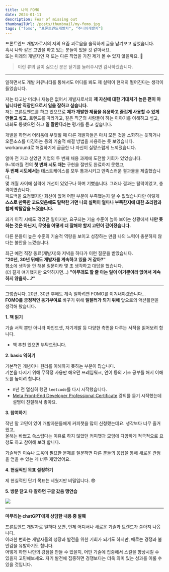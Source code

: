```yaml
---
title: 나의 FOMO
date: 2024-01-11
description: Fear of missing out
thumbnailUrl: /posts/thumbnail/my-fomo.jpg
tags: ["fomo", "프론트엔드개발자", "주니어개발자"]
---
```


프론트엔드 개발자로서의 저의 요즘 괴로움을 솔직하게 글을 남겨보고 싶었습니다.  
혹시 나와 같은 고민을 하고 있는 분들이 있을 것 같아서요.  
또는 미래의 개발자인 저 또는 다른 직업을 가진 제가 볼 수 있지 않을까요. 🥹

> 이런 류의 글이 싫으신 분은 닫기를 눌러주시면 감사하겠습니다.

---

일하면서도 개발 커뮤니티를 통해서도 어디를 봐도 제 실력이 현저히 떨어진다는 생각이 들었습니다.

저는 타고난 머리나 재능은 없어서 개발자로서의 **제 자신에 대한 기대치가 높은 편이 아닙니다만 직장인으로서 일을 잘하고 싶습니다.**  
저는 프론트엔드를 하고 있으므로 **제가 개발한 제품을 유용하고 즐겁게 사용할 수 있게 만들고 싶고**, 트렌드를 따라가고, 같은 직군의 사람들이 하는 이야기를 이해하고 싶고,
대화도 통했으면 하고 **일 잘한다**라는 평가를 듣고 싶습니다.

개발을 하면서 어려움에 부딪힐 때 다른 개발자들은 마치 모든 것을 소화하는 듯하거나 오픈소스를 디깅하는 등의 기술적 해결 방법을 사용하는 듯 보였습니다.  
workaround로 해결하기에 급급한 나 자신이 실망스럽게 느껴졌습니다.

얼마 전 가고 싶었던 기업의 두 번째 채용 과제에 도전할 기회가 있었습니다.  
9~10개월 전의 **첫 번째 시도 때는** 구현을 절반도 완료하지 못했고,  
**두 번째 시도에서는** 테스트케이스를 모두 통과시키고 만족스러운 결과물을 제출했습니다.  
몇 개월 사이에 실력에 개선이 있었구나 하며 기뻤습니다. 그러나 결과는 탈락이었고, 충격이였습니다.  
피드백을 요청했지만 회신이 없어 어떤 부분이 부족했는지 알 수 없었습니다만
이렇게 **스스로 만족한 코드였음에도 탈락한 거면 나의 실력이 얼마나 부족한지에 대한 초라함과 함께 박탈감을 느꼈습니다.**

과거 이직 시에도 겪었던 일이지만, 요구되는 기술 수준이 높아 보이는 상황에서 **나만 못하는 것은 아닌지, 무엇을 어떻게 더 잘해야 할지 고민이 깊어졌습니다.**

다른 분들이 높은 수준의 기술적 역량을 보이고 성장하는 만큼 나의 노력이 충분하지 않다는 불안을 느꼈습니다.

최근 예전 직장 동료(개발자)와 저녁을 하다가 이런 질문을 받았습니다.  
**"20년, 30년 뒤에도 개발자를 계속하고 있을 거 같아?"**  
평소에 생각을 안 해본 질문이라 몇 초 생각하고 대답을 했습니다.  
(더 길게 얘기했지만 요약하자면...) **"아무래도 할 줄 아는 일이 이거뿐이라 없어서 계속하지 않을까...?"**

---

그렇습니다. 20년, 30년 후에도 계속 일하려면 FOMO를 이겨내야겠습니다...  
**FOMO를 긍정적인 동기부여로** 바꾸기 위해 **일잘러가 되기 위해** 앞으로의 액션플랜을 생각해 봤습니다.

**1. 책 읽기**

기술 서적 뿐만 아니라 마인드셋, 자기계발 등 다양한 측면을 다루는 서적을 읽어보려 합니다.

- 책 추천 있으면 부탁드립니다.

**2. basic 익히기**

기본적인 개념이나 원리를 이해하지 못하는 부분이 많습니다.  
기본을 다지기 위해 무작정 사용만 해오던 프레임워크, 언어 등의 기초 공부를 해서 이해도를 높이려 합니다.

- n년 전 열심히 했던 `leetcode`를 다시 시작했습니다.
- [Meta Front-End Developer Professional Certificate](https://www.coursera.org/professional-certificates/meta-front-end-developer) 강의를 듣기 시작했는데 설명이 친절해서 좋아요.

**3. 참여하기**

작년 말 고민이 있어 개발자분들에게 커피챗을 많이 신청했는데요. 생각보다 너무 즐거웠고,  
올해는 바쁘고 쑥스럽다는 이유로 하지 않았던 커피챗과 모임에 다양하게 적극적으로 요청도 하고 참여해 보려 합니다.

기술적인 이슈나 도움이 필요한 문제를 질문하면 다른 분들의 응답을 통해 새로운 관점을 얻을 수 있는 게 너무 재밌었어요.

**4. 현실적인 목표 설정하기**

제 현실적인 단기 목표는 세웠지만 비밀입니다. 😎

**5. 방문 닫고 다 잘하면 구글 갔음 맹연습**

![](/posts/my-fomo/google.png)

---

**마무리는 chatGPT에게 상담한 내용 중 발췌**

프론트엔드 개발자로 일하다 보면, 언제 어디서나 새로운 기술과 트렌드가 쏟아져 나옵니다.  
이러한 변화는 개발자들의 성장과 발전을 위한 기회가 되기도 하지만, 때로는 경쟁과 불안감을 유발하기도 합니다.  
어떻게 하면 나만의 강점을 만들 수 있을지, 어떤 기술에 집중해서 스킬을 향상시킬 수 있을지 고민해보세요. 자기 발전에 집중하면 경쟁보다는 더욱 의미 있는 성과를 이룰 수 있을 것입니다.
